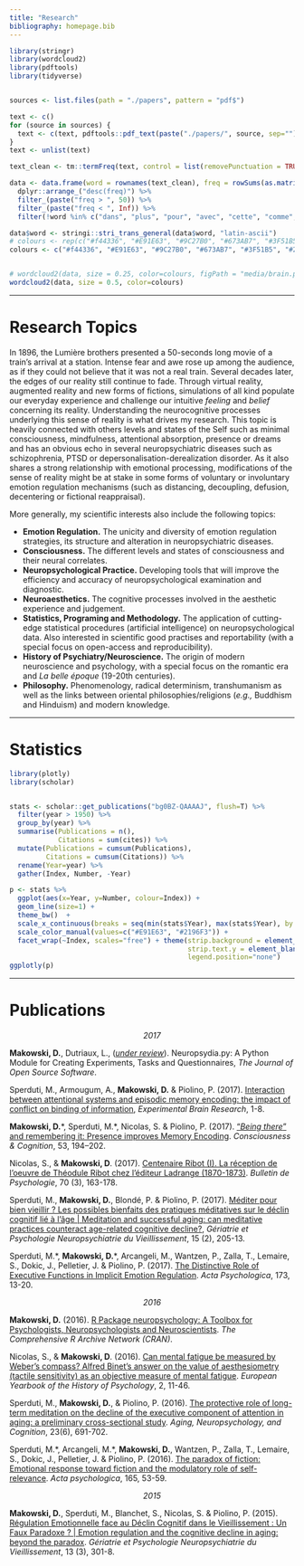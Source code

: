 ```yaml
---
title: "Research"
bibliography: homepage.bib
---
```




<!-- ```{r, out.width = "400px", echo = FALSE, eval = TRUE, fig.align='center'} -->
<!-- knitr::include_graphics("media/braincloud.png") -->

<!-- # USE rmarkdown::render_site(encoding = "UTF-8") to render the website. Then push with github. -->
<!-- ``` -->
<!-- --------- -->

<p align="center">
```r


library(stringr)
library(wordcloud2)
library(pdftools)
library(tidyverse)


sources <- list.files(path = "./papers", pattern = "pdf$")

text <- c()
for (source in sources) {
  text <- c(text, pdftools::pdf_text(paste("./papers/", source, sep="")))
}
text <- unlist(text)

text_clean <- tm::termFreq(text, control = list(removePunctuation = TRUE, tolower = TRUE, removeNumbers = TRUE, stopwords = TRUE, wordLengths = c(4, Inf)))

data <- data.frame(word = rownames(text_clean), freq = rowSums(as.matrix(text_clean))) %>% 
  dplyr::arrange_("desc(freq)") %>% 
  filter_(paste("freq > ", 50)) %>% 
  filter_(paste("freq < ", Inf)) %>% 
  filter(!word %in% c("dans", "plus", "pour", "avec", "cette", "comme", "sont", "tion", "also"))

data$word <- stringi::stri_trans_general(data$word, "latin-ascii")
# colours <- rep(c("#f44336", "#E91E63", "#9C27B0", "#673AB7", "#3F51B5", "#2196F3", "#03A9F4", "#00BCD4", "#009688", "#4CAF50", "#8BC34A", "#CDDC39", "#FFEB3B", "#FFC107", "#FF9800", "#FF5722", "#795548", "#9E9E9E", "#607D8B"), length.out = nrow(data))
colours <- c("#f44336", "#E91E63", "#9C27B0", "#673AB7", "#3F51B5", "#2196F3", "#03A9F4", "#00BCD4", "#009688", "#4CAF50", "#8BC34A", "#CDDC39", "#FFEB3B", "#FFC107", "#FF9800", "#FF5722", "#795548", "#9E9E9E", "#607D8B")


# wordcloud2(data, size = 0.25, color=colours, figPath = "media/brain.png")
wordcloud2(data, size = 0.5, color=colours)
```
</p>

----------------

# Research Topics


In 1896, the Lumière brothers presented a 50-seconds long movie of a train's arrival at a station. Intense fear and awe rose up among the audience, as if they could not believe that it was not a real train. Several decades later, the edges of our reality still continue to fade. Through virtual reality, augmented reality and new forms of fictions, simulations of all kind populate our everyday experience and challenge our intuitive *feeling* and *belief* concerning its reality. Understanding the neurocognitive processes underlying this sense of reality is what drives my research. This topic is heavily connected with others levels and states of the Self such as minimal consciousness, mindfulness, attentional absorption, presence or dreams and has an obvious echo in several neuropsychiatric diseases such as schizophrenia, PTSD or depersonalisation-derealization disorder. As it also shares a strong relationship with emotional processing, modifications of the sense of reality might be at stake in some forms of voluntary or involuntary emotion regulation mechanisms (such as distancing, decoupling, defusion, decentering or fictional reappraisal).


More generally, my scientific interests also include the following topics: 

- **Emotion Regulation.** The unicity and diversity of emotion regulation strategies, its structure and alteration in neuropsychiatric diseases.
- **Consciousness.** The different levels and states of consciousness and their neural correlates.
- **Neuropsychological Practice.** Developing tools that will improve the efficiency and accuracy of neuropsychological examination and diagnostic.
- **Neuroaesthetics.** The cognitive processes involved in the aesthetic experience and judgement.
- **Statistics, Programing and Methodology.** The application of cutting-edge statistical procedures (artificial intelligence) on neuropsychological data. Also interested in scientific good practises and reportability (with a special focus on open-access and reproducibility).
- **History of Psychiatry/Neuroscience.** The origin of modern neuroscience and psychology, with a special focus on the romantic era and *La belle époque* (19-20th centuries).
- **Philosophy.** Phenomenology, radical determinism, transhumanism as well as the links between oriental philosophies/religions (*e.g.,* Buddhism and Hinduism) and modern knowledge.


---------

# Statistics




<!-- <p align="center">*Citations & Publications*</p> -->



```r
library(plotly)
library(scholar)


stats <- scholar::get_publications("bg0BZ-QAAAAJ", flush=T) %>% 
  filter(year > 1950) %>% 
  group_by(year) %>%
  summarise(Publications = n(),
            Citations = sum(cites)) %>% 
  mutate(Publications = cumsum(Publications),
         Citations = cumsum(Citations)) %>% 
  rename(Year=year) %>% 
  gather(Index, Number, -Year)

p <- stats %>% 
  ggplot(aes(x=Year, y=Number, colour=Index)) +
  geom_line(size=1) +
  theme_bw()  +
  scale_x_continuous(breaks = seq(min(stats$Year), max(stats$Year), by = 1)) +
  scale_color_manual(values=c("#E91E63", "#2196F3")) +
  facet_wrap(~Index, scales="free") + theme(strip.background = element_blank(),
                                            strip.text.y = element_blank(),
                                            legend.position="none")
ggplotly(p)
```



---------

# Publications

<p align="center">*2017*</p>

**Makowski, D.**, Dutriaux, L., ([*under review*](https://github.com/openjournals/joss-reviews/issues/259)). Neuropsydia.py: A Python Module for Creating Experiments, Tasks and Questionnaires, *The Journal of Open Source Software*.

Sperduti, M., Armougum, A., **Makowski, D.** & Piolino, P. (2017). [Interaction between attentional systems and episodic memory encoding: the impact of conflict on binding of information](https://dominiquemakowski.github.io/papers/sperduti2017c.pdf), *Experimental Brain Research*, 1-8.

**Makowski, D.**\*, Sperduti, M.\*, Nicolas, S. & Piolino, P. (2017). ["*Being there*" and remembering it: Presence improves Memory Encoding](https://dominiquemakowski.github.io/papers/makowski2017.pdf). *Consciousness & Cognition*, 53, 194–202.

Nicolas, S., & **Makowski, D**. (2017). [Centenaire Ribot (I). La réception de l'oeuvre de Théodule Ribot chez l'éditeur Ladrange (1870-1873)](https://dominiquemakowski.github.io/papers/nicolas2017.pdf). *Bulletin de Psychologie*, 70 (3), 163-178.


Sperduti, M., **Makowski, D.**, Blondé, P. & Piolino, P. (2017). [Méditer pour bien vieillir ? Les possibles bienfaits des pratiques méditatives sur le déclin cognitif lié à l’âge | Meditation and successful aging: can meditative practices counteract age-related cognitive decline?](https://dominiquemakowski.github.io/papers/sperduti2017b.pdf), *Gériatrie et Psychologie Neuropsychiatrie du Vieillissement*, 15 (2), 205-13.

Sperduti, M.\*, **Makowski, D.**\*, Arcangeli, M., Wantzen, P., Zalla, T., Lemaire, S., Dokic, J., Pelletier, J. & Piolino, P. (2017). [The Distinctive Role of Executive Functions in Implicit Emotion Regulation](https://dominiquemakowski.github.io/papers/sperduti2017.pdf). *Acta Psychologica*, 173, 13-20.

<p align="center">*2016*</p>

**Makowski, D.** (2016). [R Package neuropsychology: A Toolbox for Psychologists, Neuropsychologists and Neuroscientists](https://cran.r-project.org/web/packages/neuropsychology/neuropsychology.pdf). *The Comprehensive R Archive Network (CRAN)*.


Nicolas, S., & **Makowski, D**. (2016). [Can mental fatigue be measured by Weber's compass? Alfred Binet's answer on the value of aesthesiometry (tactile sensitivity) as an objective measure of mental fatigue](https://dominiquemakowski.github.io/papers/nicolas2016.pdf). *European Yearbook of the History of Psychology*, 2, 11-46.

Sperduti, M., **Makowski, D.**, & Piolino, P. (2016). [The protective role of long-term meditation on the decline of the executive component of attention in aging: a preliminary cross-sectional study](https://dominiquemakowski.github.io/papers/sperduti2016b.pdf). *Aging, Neuropsychology, and Cognition*, 23(6), 691-702.

Sperduti, M.\*, Arcangeli, M.\*, **Makowski, D.**, Wantzen, P., Zalla, T., Lemaire, S., Dokic, J., Pelletier, J. \& Piolino, P. (2016). [The paradox of fiction: Emotional response toward fiction and the modulatory role of self-relevance](https://dominiquemakowski.github.io/papers/sperduti2016.pdf). *Acta psychologica*, 165, 53-59.

<p align="center">*2015*</p>

**Makowski, D.**, Sperduti, M., Blanchet, S., Nicolas, S. & Piolino, P. (2015). [Régulation Emotionnelle face au Déclin Cognitif dans le Vieillissement : Un Faux Paradoxe ? | Emotion regulation and the cognitive decline in aging: beyond the paradox](https://dominiquemakowski.github.io/papers/makowski2015.pdf). *Gériatrie et Psychologie Neuropsychiatrie du Vieillissement*, 13 (3), 301-8.







